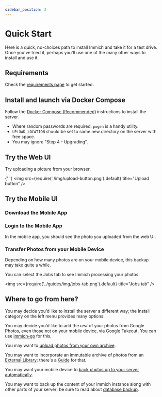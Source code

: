 ```yaml
---
sidebar_position: 2
---
```


# Quick Start

Here is a quick, no-choices path to install Immich and take it for a test drive.
Once you've tried it, perhaps you'll use one of the many other ways
to install and use it.

## Requirements

Check the [requirements page](../install/requirements) to get started.

## Install and launch via Docker Compose

Follow the [Docker Compose (Recommended)](../install/docker-compose) instructions
to install the server.

- Where random passwords are required, `pwgen` is a handy utility.
- `UPLOAD_LOCATION` should be set to some new directory on the server
  with free space.
- You may ignore "Step 4 - Upgrading".

## Try the Web UI


<RegisterAdminUser />

Try uploading a picture from your browser.

{' '}
<img src={require('./img/upload-button.png').default} title="Upload button" />

## Try the Mobile UI

### Download the Mobile App


<MobileAppDownload />

### Login to the Mobile App


<MobileAppLogin />

In the mobile app, you should see the photo you uploaded from the web UI.

### Transfer Photos from your Mobile Device


<MobileAppBackup />

Depending on how many photos are on your mobile device, this backup may
take quite a while.

You can select the Jobs tab to see Immich processing your photos.

<img src={require('../guides/img/jobs-tab.png').default} title="Jobs tab" />

## Where to go from here?

You may decide you'd like to install the server a different way;
the Install category on the left menu provides many options.

You may decide you'd like to add the _rest_ of your photos from Google Photos,
even those not on your mobile device, via Google Takeout.
You can use [immich-go](https://github.com/simulot/immich-go) for this.

You may want to
[upload photos from your own archive](../features/command-line-interface).

You may want to incorporate an immutable archive of photos from an
[External Library](../features/libraries#external-libraries);
there's a [Guide](../guides/external-library) for that.

You may want your mobile device to
[back photos up to your server automatically](../features/automatic-backup).

You may want to back up the content of your Immich instance
along with other parts of your server; be sure to read about
[database backup](../administration/backup-and-restore).
